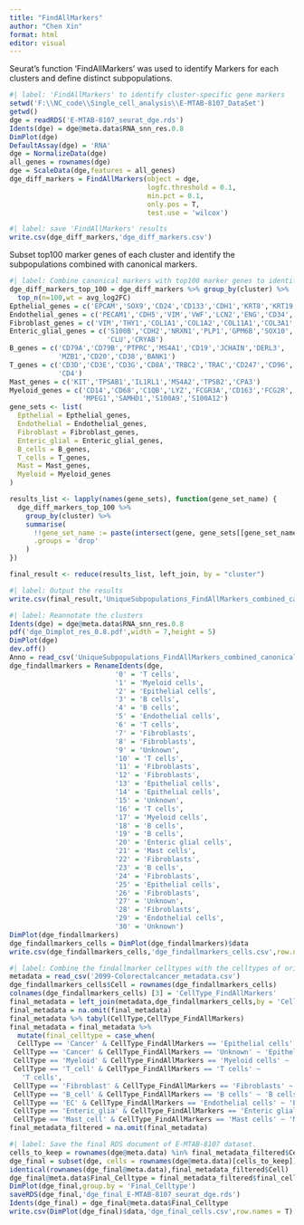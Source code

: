 ```yaml
---
title: "FindAllMarkers"
author: "Chen Xin"
format: html
editor: visual
---
```


Seurat's function 'FindAllMarkers' was used to identify Markers for each clusters and define distinct subpopulations.

```r
#| label: 'FindAllMarkers' to identify cluster-specific gene markers
setwd('F:\\NC_code\\Single_cell_analysis\\E-MTAB-8107_DataSet')
getwd()
dge = readRDS('E-MTAB-8107_seurat_dge.rds')
Idents(dge) = dge@meta.data$RNA_snn_res.0.8
DimPlot(dge)
DefaultAssay(dge) = 'RNA'
dge = NormalizeData(dge)
all_genes = rownames(dge)
dge = ScaleData(dge,features = all_genes)
dge_diff_markers = FindAllMarkers(object = dge,
                                  logfc.threshold = 0.1,
                                  min.pct = 0.1,
                                  only.pos = T,
                                  test.use = 'wilcox')
```

```r
#| label: save 'FindAllMarkers' results
write.csv(dge_diff_markers,'dge_diff_markers.csv')
```

Subset top100 marker genes of each cluster and identify the subpopulations combined with canonical markers.

```r
#| label: Combine canonical markers with top100 marker genes to identify each cluster.
dge_diff_markers_top_100 = dge_diff_markers %>% group_by(cluster) %>% 
  top_n(n=100,wt = avg_log2FC)
Epthelial_genes = c('EPCAM','SOX9','CD24','CD133','CDH1','KRT8','KRT19','KRT20')
Endothelial_genes = c('PECAM1','CDH5','VIM','VWF','LCN2','ENG','CD34','CD31','GNGL1','CLDN5')
Fibroblast_genes = c('VIM','THY1','COL1A1','COL1A2','COL11A1','COL3A1','DCN','ACTA2','CXCL14','CALD1','IGFBP7','FAP','COL6A1')
Enteric_glial_genes = c('S100B','CDH2','NRXN1','PLP1','GPM6B','SOX10',
                        'CLU','CRYAB')
B_genes = c('CD79A','CD79B','PTPRC','MS4A1','CD19','JCHAIN','DERL3',
            'MZB1','CD20','CD38','BANK1')
T_genes = c('CD3D','CD3E','CD3G','CD8A','TRBC2','TRAC','CD247','CD96',
            'CD4')
Mast_genes = c('KIT','TPSAB1','IL1RL1','MS4A2','TPSB2','CPA3')
Myeloid_genes = c('CD14','CD68','C1QB','LYZ','FCGR3A','CD163','FCG2R',
                  'MPEG1','SAMHD1','S100A9','S100A12')
gene_sets <- list(
  Epthelial = Epthelial_genes,
  Endothelial = Endothelial_genes,
  Fibroblast = Fibroblast_genes,
  Enteric_glial = Enteric_glial_genes,
  B_cells = B_genes,
  T_cells = T_genes,
  Mast = Mast_genes,
  Myeloid = Myeloid_genes
)

results_list <- lapply(names(gene_sets), function(gene_set_name) {
  dge_diff_markers_top_100 %>%
    group_by(cluster) %>%
    summarise(
      !!gene_set_name := paste(intersect(gene, gene_sets[[gene_set_name]]), collapse = ", "),
      .groups = 'drop'
    )
})

final_result <- reduce(results_list, left_join, by = "cluster")
```

```r
#| label: Output the results 
write.csv(final_result,'UniqueSubpopulations_FindAllMarkers_combined_canonical markers.csv',row.names = F)
```

```r
#| label: Reannotate the clusters 
Idents(dge) = dge@meta.data$RNA_snn_res.0.8
pdf('dge_Dimplot_res_0.8.pdf',width = 7,height = 5)
DimPlot(dge)
dev.off()
Anno = read_csv('UniqueSubpopulations_FindAllMarkers_combined_canonical markers.csv') %>% dplyr::select(c('cluster','celltype_FindAllMarkers')) %>% pull(celltype_FindAllMarkers)
dge_findallmarkers = RenameIdents(dge,
                          '0' = 'T cells',
                          '1' = 'Myeloid cells',
                          '2' = 'Epithelial cells',
                          '3' = 'B cells',
                          '4' = 'B cells',
                          '5' = 'Endothelial cells',
                          '6' = 'T cells',
                          '7' = 'Fibroblasts',
                          '8' = 'Fibroblasts',
                          '9' = 'Unknown',
                          '10' = 'T cells',
                          '11' = 'Fibroblasts',
                          '12' = 'Fibroblasts',
                          '13' = 'Epithelial cells',
                          '14' = 'Epithelial cells',
                          '15' = 'Unknown',
                          '16' = 'T cells',
                          '17' = 'Myeloid cells',
                          '18' = 'B cells',
                          '19' = 'B cells',
                          '20' = 'Enteric glial cells',
                          '21' = 'Mast cells',
                          '22' = 'Fibroblasts',
                          '23' = 'B cells',
                          '24' = 'Fibroblasts',
                          '25' = 'Epithelial cells',
                          '26' = 'Fibroblasts',
                          '27' = 'Unknown',
                          '28' = 'Fibroblasts',
                          '29' = 'Endothelial cells',
                          '30' = 'Unknown')
DimPlot(dge_findallmarkers)
dge_findallmarkers_cells = DimPlot(dge_findallmarkers)$data
write.csv(dge_findallmarkers_cells,'dge_findallmarkers_cells.csv',row.names = T)
```

```r
#| label: Combine the findallmarker celltypes with the celltypes of original article.
metadata = read_csv('2099-Colorectalcancer_metadata.csv')
dge_findallmarkers_cells$Cell = rownames(dge_findallmarkers_cells)
colnames(dge_findallmarkers_cells) [3] = 'CellType_FindAllMarkers'
final_metadata = left_join(metadata,dge_findallmarkers_cells,by = 'Cell')
final_metadata = na.omit(final_metadata)
final_metadata %>% tabyl(CellType,CellType_FindAllMarkers)
final_metadata = final_metadata %>% 
  mutate(final_celltype = case_when(
  CellType == 'Cancer' & CellType_FindAllMarkers == 'Epithelial cells' ~ 'Epithelial cells',
 CellType == 'Cancer' & CellType_FindAllMarkers == 'Unknown' ~ 'Epithelial cells',
 CellType == 'Myeloid' & CellType_FindAllMarkers == 'Myeloid cells' ~ 'Myeloid cells',
 CellType == 'T_cell' & CellType_FindAllMarkers == 'T cells' ~ 
   'T cells',
 CellType == 'Fibroblast' & CellType_FindAllMarkers == 'Fibroblasts' ~ 'Fibroblasts',
 CellType == 'B_cell' & CellType_FindAllMarkers == 'B cells' ~ 'B cells',
 CellType == 'EC' & CellType_FindAllMarkers == 'Endothelial cells' ~ 'Endothelial cells',
 CellType == 'Enteric_glia' & CellType_FindAllMarkers == 'Enteric glial cells' ~ 'Enteric glial cells',
 CellType == 'Mast_cell' & CellType_FindAllMarkers == 'Mast cells' ~ 'Mast cells' ))
final_metadata_filtered = na.omit(final_metadata)
```

```r
#| label: Save the final RDS document of E-MTAB-8107 dataset. 
cells_to_keep = rownames(dge@meta.data) %in% final_metadata_filtered$Cell
dge_final = subset(dge, cells = rownames(dge@meta.data)[cells_to_keep])
identical(rownames(dge_final@meta.data),final_metadata_filtered$Cell)
dge_final@meta.data$Final_Celltype = final_metadata_filtered$final_celltype
DimPlot(dge_final,group.by = 'Final_Celltype')
saveRDS(dge_final,'dge_final_E-MTAB-8107_seurat_dge.rds')
Idents(dge_final) = dge_final@meta.data$Final_Celltype
write.csv(DimPlot(dge_final)$data,'dge_final_cells.csv',row.names = T)
```
